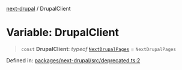 [next-drupal](../globals.mdx) / DrupalClient

# Variable: DrupalClient

> `const` **DrupalClient**: _typeof_ [`NextDrupalPages`](../classes/NextDrupalPages.mdx) = `NextDrupalPages`

Defined in: [packages/next-drupal/src/deprecated.ts:2](https://github.com/chapter-three/next-drupal/blob/99d53e7de9f279983acefda33ce5bc4643bafb3c/packages/next-drupal/src/deprecated.ts#L2)
